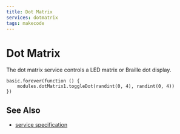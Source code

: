 ```yaml
---
title: Dot Matrix
services: dotmatrix
tags: makecode
---
```


# Dot Matrix

The dot matrix service controls a LED matrix or Braille dot display.

```blocks
basic.forever(function () {
    modules.dotMatrix1.toggleDot(randint(0, 4), randint(0, 4))
})
```

## See Also

- [service specification](/services/dotmatrix/)
